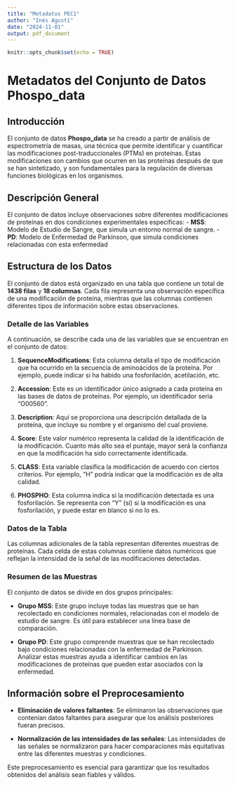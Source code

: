 ```yaml
---
title: "Metadatos PEC1"
author: "Inés Agustí"
date: "2024-11-01"
output: pdf_document
---
```


```r
knitr::opts_chunk$set(echo = TRUE)
```
# Metadatos del Conjunto de Datos Phospo_data

## Introducción
El conjunto de datos **Phospo_data** se ha creado a partir de análisis de espectrometría de masas, una técnica que permite identificar y cuantificar las modificaciones post-traduccionales (PTMs) en proteínas. Estas modificaciones son cambios que ocurren en las proteínas después de que se han sintetizado, y son fundamentales para la regulación de diversas funciones biológicas en los organismos.

## Descripción General
El conjunto de datos incluye observaciones sobre diferentes modificaciones de proteínas en dos condiciones experimentales específicas:
- **MSS**: Modelo de Estudio de Sangre, que simula un entorno normal de sangre.
- **PD**: Modelo de Enfermedad de Parkinson, que simula condiciones relacionadas con esta enfermedad 


## Estructura de los Datos
El conjunto de datos está organizado en una tabla que contiene un total de **1438 filas** y **18 columnas**. Cada fila representa una observación específica de una modificación de proteína, mientras que las columnas contienen diferentes tipos de información sobre estas observaciones.

### Detalle de las Variables
A continuación, se describe cada una de las variables que se encuentran en el conjunto de datos:

1. **SequenceModifications**: Esta columna detalla el tipo de modificación que ha ocurrido en la secuencia de aminoácidos de la proteína. Por ejemplo, puede indicar si ha habido una fosforilación, acetilación, etc.

2. **Accession**: Este es un identificador único asignado a cada proteína en las bases de datos de proteínas. Por ejemplo, un identificador seria "O00560".

3. **Description**: Aquí se proporciona una descripción detallada de la proteína, que incluye su nombre y el organismo del cual proviene. 

4. **Score**: Este valor numérico representa la calidad de la identificación de la modificación. Cuanto más alto sea el puntaje, mayor será la confianza en que la modificación ha sido correctamente identificada.

5. **CLASS**: Esta variable clasifica la modificación de acuerdo con ciertos criterios. Por ejemplo, "H" podría indicar que la modificación es de alta calidad.

6. **PHOSPHO**: Esta columna indica si la modificación detectada es una fosforilación. Se representa con "Y" (sí) si la modificación es una fosforilación, y puede estar en blanco si no lo es.

### Datos de la Tabla
Las columnas adicionales de la tabla representan diferentes muestras de proteínas. Cada celda de estas columnas contiene datos numéricos que reflejan la intensidad de la señal de las modificaciones detectadas.

### Resumen de las Muestras
El conjunto de datos se divide en dos grupos principales:

- **Grupo MSS**: Este grupo incluye todas las muestras que se han recolectado en condiciones normales, relacionadas con el modelo de estudio de sangre. Es útil para establecer una línea base de comparación.
  
- **Grupo PD**: Este grupo comprende muestras que se han recolectado bajo condiciones relacionadas con la enfermedad de Parkinson. Analizar estas muestras ayuda a identificar cambios en las modificaciones de proteínas que pueden estar asociados con la enfermedad.

## Información sobre el Preprocesamiento

- **Eliminación de valores faltantes**: Se eliminaron las observaciones que contenían datos faltantes para asegurar que los análisis posteriores fueran precisos.

- **Normalización de las intensidades de las señales**: Las intensidades de las señales se normalizaron para hacer comparaciones más equitativas entre las diferentes muestras y condiciones.

Este preprocesamiento es esencial para garantizar que los resultados obtenidos del análisis sean fiables y válidos.




